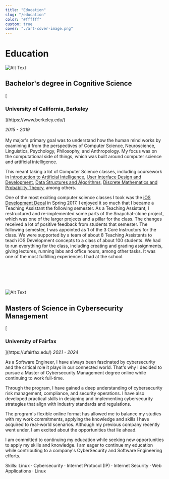 ```yaml
---
title: "Education"
slug: "/education"
color: "#ffffff"
custom: true
cover: "./art-cover-image.png"
---
```


<div style={{ margin: `0 auto`, maxWidth: `70ch`, padding: `2rem` }}>

<h1 data-testid="page-title"> Education </h1>


![Alt Text](https://s3.us-west-1.amazonaws.com/danielphiri.net/berkeley-banner.jpeg "UC Berkeley")
<h2 data-testid="page-title">  Bachelor's degree in Cognitive Science</h2>
[<h3 data-testid="page-title"> University of California, Berkeley  </h3>](https://www.berkeley.edu/)

 <i> 2015 - 2019 </i>
 <br></br>
My major's primary goal was to understand how the human mind works by examining it from the perspectives of Computer Science, Neuroscience, Linguistics, Psychology, Philosophy, and Anthropology. My focus was on the computational side of things, which was built around computer science and artificial intelligence.

This meant taking a lot of Computer Science classes, including coursework in [Introduction to Artificial Intelligence](https://inst.eecs.berkeley.edu/~cs188/sp23/), [User Interface Design and Development](https://www2.eecs.berkeley.edu/Courses/CS160/), [Data Structures and Algorithms](https://sp23.datastructur.es), [Discrete Mathematics and Probability Theory](https://www.eecs70.org), among others.

One of the most exciting computer science classes I took was the [iOS Development Decal](https://iosdev.berkeley.edu) in Spring 2017. I enjoyed it so much that I became a Teaching Assistant the following semester. As a Teaching Assistant, I restructured and re-implemented some parts of the Snapchat-clone project, which was one of the larger projects and a pillar for the class. The changes received a lot of positive feedback from students that semester. The following semester, I was appointed as 1 of the 3 Core Instructors for the class. We were supported by a team of about 8 Teaching Assistants to teach iOS Development concepts to a class of about 100 students. We had to run everything for the class, including creating and grading assignments, giving lectures, running labs and office hours, among other tasks. It was one of the most fulfilling experiences I had at the school.




<br></br>
<br></br>

![Alt Text](https://s3.us-west-1.amazonaws.com/danielphiri.net/fairfax-banner.jpeg "University of Fairfax")
<h2 data-testid="page-title">  Masters of Science in Cybersecurity Management</h2>
[<h3 data-testid="page-title"> University of Fairfax  </h3>](https://ufairfax.edu/)
<i> 2021 - 2024 </i>

As a Software Engineer, I have always been fascinated by cybersecurity and the critical role it plays in our connected world. That's why I decided to pursue a Master of Cybersecurity Management degree online while continuing to work full-time.

Through the program, I have gained a deep understanding of cybersecurity risk management, compliance, and security operations. I have also developed practical skills in designing and implementing cybersecurity strategies that align with industry standards and regulations. 

The program's flexible online format has allowed me to balance my studies with my work commitments, applying the knowledge and skills I have acquired to real-world scenarios.
Although my previous company recently went under, I am excited about the opportunities that lie ahead. 

I am committed to continuing my education while seeking new opportunities to apply my skills and knowledge. I am eager to continue my education while contributing to a company's CyberSecurity and Software Engineering efforts.


Skills: Linux · Cybersecurity · Internet Protocol (IP) · Internet Security · Web Applications · Linux

</div>

